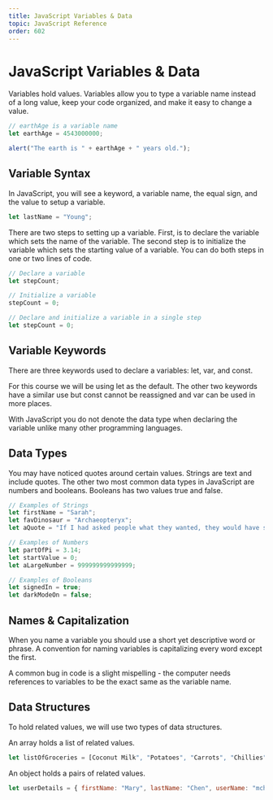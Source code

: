 ```yaml
---
title: JavaScript Variables & Data
topic: JavaScript Reference
order: 602
---
```


# JavaScript Variables & Data

Variables hold values. 
Variables allow you to type a variable name instead of a long value, keep your code organized, and make it easy to change a value.

```js
// earthAge is a variable name
let earthAge = 4543000000;

alert("The earth is " + earthAge + " years old.");
```

## Variable Syntax

In JavaScript, you will see a keyword, a variable name, the equal sign, and the value to setup a variable.

```js
let lastName = "Young";
```

There are two steps to setting up a variable. First, is to declare the variable which sets the name of the variable.
The second step is to initialize the variable which sets the starting value of a variable. 
You can do both steps in one or two lines of code.

```js
// Declare a variable
let stepCount;

// Initialize a variable
stepCount = 0;

// Declare and initialize a variable in a single step
let stepCount = 0;
```

## Variable Keywords

There are three keywords used to declare a variables: let, var, and const.

For this course we will be using let as the default.
The other two keywords have a similar use but const cannot be reassigned and var can be used in more places.

With JavaScript you do not denote the data type when declaring the variable unlike many other programming languages.

## Data Types

You may have noticed quotes around certain values. 
Strings are text and include quotes.
The other two most common data types in JavaScript are numbers and booleans. 
Booleans has two values true and false.

```js
// Examples of Strings
let firstName = "Sarah";
let favDinosaur = "Archaeopteryx";
let aQuote = "If I had asked people what they wanted, they would have said faster horses."

// Examples of Numbers
let partOfPi = 3.14;
let startValue = 0;
let aLargeNumber = 999999999999999;

// Examples of Booleans
let signedIn = true;
let darkModeOn = false;
```
## Names & Capitalization

When you name a variable you should use a short yet descriptive word or phrase. 
A convention for naming variables is capitalizing every word except the first.

A common bug in code is a slight mispelling - the computer needs references to variables to be the exact same as the variable name.

## Data Structures

To hold related values, we will use two types of data structures.

An array holds a list of related values.

```js
let listOfGroceries = [Coconut Milk", "Potatoes", "Carrots", "Chillies", "Ginger", "Garlic", "Onions"];
```

An object holds a pairs of related values.

```js
let userDetails = { firstName: "Mary", lastName: "Chen", userName: "mchen79", signedIn: false, age: 41};
```